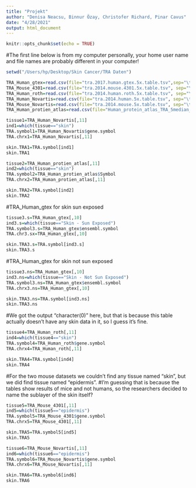 ```yaml
---
title: "Projekt"
author: "Denisa Neacsu, Binnur Özay, Christofer Richard, Pinar Cavus"
date: "4/28/2021"
output: html_document
---
```


```r
knitr::opts_chunk$set(echo = TRUE)
```

#The first line below is from my computer personally, your home user name and file names are probably different in your computer!

```r
setwd("/Users/hp/Desktop/Skin Cancer/TRA Daten")

TRA_Human_gtex=read.csv(file="tra.2017.human.gtex.5x.table.tsv",sep="\t")
TRA_Mouse_4301=read.csv(file="tra.2014.mouse.4301.5x.table.tsv", sep="\t")
TRA_Human_roth=read.csv(file="tra.2014.human.roth.5x.table.tsv", sep="\t")
TRA_Human_Novartis=read.csv(file="tra.2014.human.5x.table.tsv", sep="\t")
TRA_Mouse_Novartis=read.csv(file="tra.2014.mouse.5x.table.tsv", sep="\t")
TRA_Human_protien_atlas=read.csv(file="Human_protein_atlas_TRA_5median_genes_annotated.tsv", sep=",")
```

```r
tissue1=TRA_Human_Novartis[,11]
ind1=which(tissue=="skin")
TRA.symbol1=TRA_Human_Novartis$gene.symbol
TRA.chrx1=TRA_Human_Novartis[,11]

skin.TRA1=TRA.symbol[ind1]
skin.TRA1
```

```r
tissue2=TRA_Human_protien_atlas[,11]
ind2=which(tissue=="skin")
TRA.symbol2=TRA_Human_protien_atlas$Symbol
TRA.chrx2=TRA_Human_protien_atlas[,11]

skin.TRA2=TRA.symbol[ind2]
skin.TRA2
```

#TRA_Human_gtex for skin sun exposed

```r
tissue3.s=TRA_Human_gtex[,10]
ind3.s=which(tissue=="Skin - Sun Exposed")
TRA.symbol3.s=TRA_Human_gtex$ensembl.symbol
TRA.chr3.sx=TRA_Human_gtex[,10]

skin.TRA3.s=TRA.symbol[ind3.s]
skin.TRA3.s
```

#TRA_Human_gtex for skin not sun exposed

```r
tissue3.ns=TRA_Human_gtex[,10]
ind3.ns=which(tissue=="Skin - Not Sun Exposed")
TRA.symbol3.ns=TRA_Human_gtex$ensembl.symbol
TRA.chrx3.ns=TRA_Human_gtex[,10]

skin.TRA3.ns=TRA.symbol[ind3.ns]
skin.TRA3.ns
```

#We got the output "character(0)" here, but that is because this table actually doesn't have any skin data in it, so I guess it's fine.

```r
tissue4=TRA_Human_roth[,11]
ind4=which(tissue4=="skin")
TRA.symbol4=TRA_Human_roth$gene.symbol
TRA.chrx4=TRA_Human_roth[,11]

skin.TRA4=TRA.symbol[ind4]
skin.TRA4
```

#For the two mouse datasets we couldn't find any tissue named "skin", but we did find tissue named "epidermis".
#I'm guessing that is because the tables show results of mice and not humans, so the researchers decided to name the sublayer of the skin itself?

```r
tissue5=TRA_Mouse_4301[,11]
ind5=which(tissue5=="epidermis")
TRA.symbol5=TRA_Mouse_4301$gene.symbol
TRA.chrx5=TRA_Mouse_4301[,11]

skin.TRA5=TRA.symbol5[ind5]
skin.TRA5
```

```r
tissue6=TRA_Mouse_Novartis[,11]
ind6=which(tissue6=="epidermis")
TRA.symbol6=TRA_Mouse_Novartis$gene.symbol
TRA.chrx6=TRA_Mouse_Novartis[,11]

skin.TRA6=TRA.symbol6[ind6]
skin.TRA6
```

